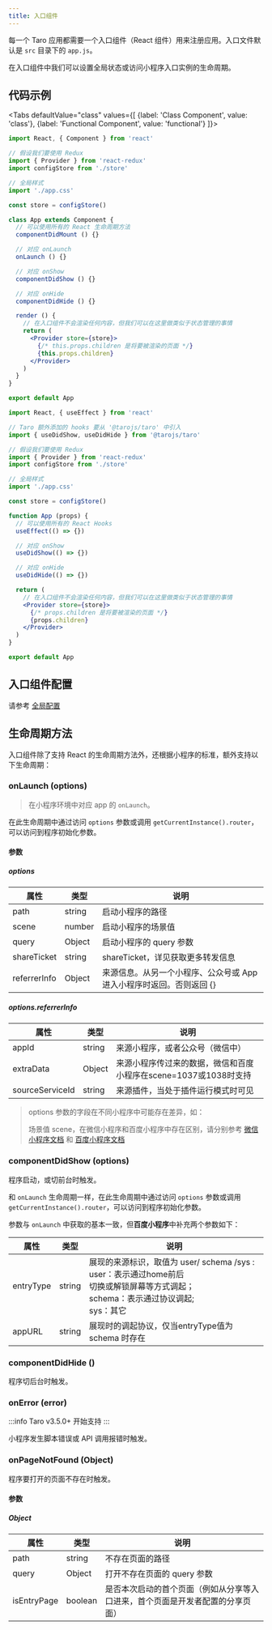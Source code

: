 ```yaml
---
title: 入口组件
---
```



每一个 Taro 应用都需要一个入口组件（React 组件）用来注册应用。入口文件默认是 `src` 目录下的 `app.js`。

在入口组件中我们可以设置全局状态或访问小程序入口实例的生命周期。

## 代码示例

<Tabs
  defaultValue="class"
  values={[
    {label: 'Class Component', value: 'class'},
    {label: 'Functional Component', value: 'functional'}
  ]}>
<TabItem value="class">

```jsx title="app.js"
import React, { Component } from 'react'

// 假设我们要使用 Redux
import { Provider } from 'react-redux'
import configStore from './store'

// 全局样式
import './app.css'

const store = configStore()

class App extends Component {
  // 可以使用所有的 React 生命周期方法
  componentDidMount () {}

  // 对应 onLaunch
  onLaunch () {}

  // 对应 onShow
  componentDidShow () {}

  // 对应 onHide
  componentDidHide () {}

  render () {
    // 在入口组件不会渲染任何内容，但我们可以在这里做类似于状态管理的事情
    return (
      <Provider store={store}>
        {/* this.props.children 是将要被渲染的页面 */}
        {this.props.children}
      </Provider>
    )
  }
}

export default App
```

</TabItem>

<TabItem value="functional">

```jsx  title="app.js"
import React, { useEffect } from 'react'

// Taro 额外添加的 hooks 要从 '@tarojs/taro' 中引入
import { useDidShow, useDidHide } from '@tarojs/taro'

// 假设我们要使用 Redux
import { Provider } from 'react-redux'
import configStore from './store'

// 全局样式
import './app.css'

const store = configStore()

function App (props) {
  // 可以使用所有的 React Hooks
  useEffect(() => {})

  // 对应 onShow
  useDidShow(() => {})

  // 对应 onHide
  useDidHide(() => {})

  return (
    // 在入口组件不会渲染任何内容，但我们可以在这里做类似于状态管理的事情
    <Provider store={store}>
      {/* props.children 是将要被渲染的页面 */}
      {props.children}
    </Provider>
  )
}

export default App
```

</TabItem>
</Tabs>

## 入口组件配置

请参考 [全局配置](./app-config)

## 生命周期方法

入口组件除了支持 React 的生命周期方法外，还根据小程序的标准，额外支持以下生命周期：

### onLaunch (options)

> 在小程序环境中对应 app 的 `onLaunch`。

在此生命周期中通过访问 `options` 参数或调用 `getCurrentInstance().router`，可以访问到程序初始化参数。

#### 参数

##### options

| 属性 | 类型 |  说明 |
| - | - | - |
| path | string | 启动小程序的路径 |
| scene | number | 启动小程序的场景值 |
| query | Object | 启动小程序的 query 参数 |
| shareTicket | string | shareTicket，详见获取更多转发信息 |
| referrerInfo | Object | 来源信息。从另一个小程序、公众号或 App 进入小程序时返回。否则返回 {} |


##### options.referrerInfo

| 属性 | 类型 |  说明 |
| - | - | - |
| appId | string | 来源小程序，或者公众号（微信中） |
| extraData | Object | 来源小程序传过来的数据，微信和百度小程序在scene=1037或1038时支持 |
| sourceServiceId | string | 来源插件，当处于插件运行模式时可见 |

> options 参数的字段在不同小程序中可能存在差异，如：
>
> 场景值 scene，在微信小程序和百度小程序中存在区别，请分别参考 [微信小程序文档](https://developers.weixin.qq.com/miniprogram/dev/framework/app-service/scene.html) 和 [百度小程序文档](https://smartprogram.baidu.com/docs/data/scene/)

### componentDidShow (options)

程序启动，或切前台时触发。

和 `onLaunch` 生命周期一样，在此生命周期中通过访问 `options` 参数或调用 `getCurrentInstance().router`，可以访问到程序初始化参数。

参数与 `onLaunch` 中获取的基本一致，但**百度小程序**中补充两个参数如下：

| 属性 | 类型 |  说明 |
| - | - | - |
| entryType | string | 展现的来源标识，取值为 user/ schema /sys :<br />user：表示通过home前后<br/>切换或解锁屏幕等方式调起；<br/>schema：表示通过协议调起;<br />sys：其它 |
| appURL | string | 展现时的调起协议，仅当entryType值为 schema 时存在|

### componentDidHide ()

程序切后台时触发。

### onError (error)

:::info
Taro v3.5.0+ 开始支持
:::

小程序发生脚本错误或 API 调用报错时触发。

### onPageNotFound (Object)

程序要打开的页面不存在时触发。

#### 参数
##### Object

| 属性 | 类型 |  说明 |
| - | - | - |
| path | string | 不存在页面的路径 |
| query | Object | 打开不存在页面的 query 参数 |
| isEntryPage | boolean | 是否本次启动的首个页面（例如从分享等入口进来，首个页面是开发者配置的分享页面） |
